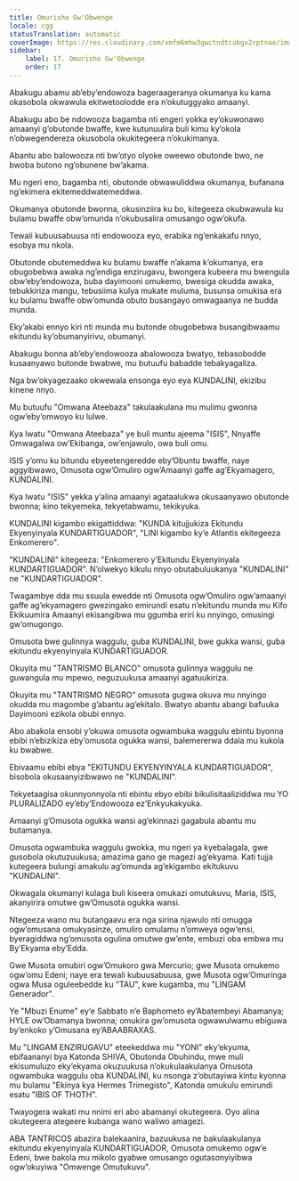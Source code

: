 ```yaml
---
title: Omurisho Gw'Obwenge
locale: cgg
statusTranslation: automatic
coverImage: https://res.cloudinary.com/xmfm6mhw3gwctndtcubgx2rptnae/image/upload/v1741354419/small_cover_la_gran_rebelion_28716e29d2.webp
sidebar:
    label: 17. Omurisho Gw'Obwenge
    order: 17
---
```

Abakugu abamu ab’eby’endowoza bageraageranya okumanya ku kama okasobola okwawula ekitwetoolodde era n’okutuggyako amaanyi.

Abakugu abo be ndowooza bagamba nti engeri yokka ey’okuwonawo amaanyi g’obutonde bwaffe, kwe kutunuulira buli kimu ky’okola n’obwegendereza okusobola okukitegeera n’okukimanya.

Abantu abo balowooza nti bw’otyo olyoke oweewo obutonde bwo, ne bwoba butono ng’obunene bw’akama.

Mu ngeri eno, bagamba nti, obutonde obwawuliddwa okumanya, bufanana ng’ekimera ekitemeddwatemeddwa.

Okumanya obutonde bwonna, okusinziira ku bo, kitegeeza okubwawula ku bulamu bwaffe obw’omunda n’okubusalira omusango ogw’okufa.

Tewali kubuusabuusa nti endowooza eyo, erabika ng’enkakafu nnyo, esobya mu nkola.

Obutonde obutemeddwa ku bulamu bwaffe n’akama k’okumanya, era obugobebwa awaka ng’endiga enzirugavu, bwongera kubeera mu bwengula obw’eby’endowoza, buba dayimooni omukemo, bwesiga okudda awaka, tebukkiriza mangu, tebusiima kulya mukate muluma, busunsa omukisa era ku bulamu bwaffe obw’omunda obuto busangayo omwagaanya ne budda munda.

Eky’akabi ennyo kiri nti munda mu butonde obugobebwa busangibwaamu ekitundu ky’obumanyirivu, obumanyi.

Abakugu bonna ab’eby’endowooza abalowooza bwatyo, tebasobodde kusaanyawo butonde bwabwe, mu butuufu babadde tebakyagaliza.

Nga bw’okyagezaako okwewala ensonga eyo eya KUNDALINI, ekizibu kinene nnyo.

Mu butuufu "Omwana Ateebaza" takulaakulana mu mulimu gwonna ogw’eby’omwoyo ku lulwe.

Kya lwatu "Omwana Ateebaza" ye buli muntu ajeema "ISIS", Nnyaffe Omwagalwa ow’Ekibanga, ow’enjawulo, owa buli omu.

ISIS y’omu ku bitundu ebyeetengeredde eby’Obuntu bwaffe, naye aggyibwawo, Omusota ogw’Omuliro ogw’Amaanyi gaffe ag’Ekyamagero, KUNDALINI.

Kya lwatu "ISIS" yekka y’alina amaanyi agataalukwa okusaanyawo obutonde bwonna; kino tekyemeka, tekyetabwamu, tekikyuka.

KUNDALINI kigambo ekigattiddwa: "KUNDA kitujjukiza Ekitundu Ekyenyinyala KUNDARTIGUADOR", "LINI kigambo ky’e Atlantis ekitegeeza Enkomerero".

"KUNDALINI" kitegeeza: "Enkomerero y’Ekitundu Ekyenyinyala KUNDARTIGUADOR". N’olwekyo kikulu nnyo obutabuluukanya "KUNDALINI" ne "KUNDARTIGUADOR".

Twagambye dda mu ssuula ewedde nti Omusota ogw’Omuliro ogw’amaanyi gaffe ag’ekyamagero gwezingako emirundi esatu n’ekitundu munda mu Kifo Ekikuumira Amaanyi ekisangibwa mu ggumba eriri ku nnyingo, omusingi gw’omugongo.

Omusota bwe gulinnya waggulu, guba KUNDALINI, bwe gukka wansi, guba ekitundu ekyenyinyala KUNDARTIGUADOR.

Okuyita mu "TANTRISMO BLANCO" omusota gulinnya waggulu ne guwangula mu mpewo, neguzuukusa amaanyi agatuukiriza.

Okuyita mu "TANTRISMO NEGRO" omusota gugwa okuva mu nnyingo okudda mu magombe g’abantu ag’ekitalo. Bwatyo abantu abangi bafuuka Dayimooni ezikola obubi ennyo.

Abo abakola ensobi y’okuwa omusota ogwambuka waggulu ebintu byonna ebibi n’ebizikiza eby’omusota ogukka wansi, balemererwa ddala mu kukola ku bwabwe.

Ebivaamu ebibi ebya "EKITUNDU EKYENYINYALA KUNDARTIGUADOR", bisobola okusaanyizibwawo ne "KUNDALINI".

Tekyetaagisa okunnyonnyola nti ebintu ebyo ebibi bikulisitaaliziddwa mu YO PLURALIZADO ey’eby’Endowooza ez’Enkyukakyuka.

Amaanyi g’Omusota ogukka wansi ag’ekinnazi gagabula abantu mu butamanya.

Omusota ogwambuka waggulu gwokka, mu ngeri ya kyebalagala, gwe gusobola okutuzuukusa; amazima gano ge magezi ag’ekyama. Kati tujja kutegeera bulungi amakulu ag’omunda ag’ekigambo ekitukuvu "KUNDALINI".

Okwagala okumanyi kulaga buli kiseera omukazi omutukuvu, Maria, ISIS, akanyirira omutwe gw’Omusota ogukka wansi.

Ntegeeza wano mu butangaavu era nga sirina njawulo nti omugga ogw’omusana omukyasinze, omuliro omulamu n’omweya ogw’ensi, byeragiddwa ng’omusota ogulina omutwe gw’ente, embuzi oba embwa mu By’Ekyama eby’Edda.

Gwe Musota omubiri ogw’Omukoro gwa Mercurio; gwe Musota omukemo ogw’omu Edeni; naye era tewali kubuusabuusa, gwe Musota ogw’Omuringa ogwa Musa oguleebedde ku "TAU", kwe kugamba, mu "LINGAM Generador".

Ye "Mbuzi Enume" ey’e Sabbato n’e Baphometo ey’Abatembeyi Abamanya; HYLE ow’Obamanya bwonna; omukira gw’omusota ogwawulwamu ebiguwa by’enkoko y’Omusana ey’ABAABRAXAS.

Mu "LINGAM ENZIRUGAVU" eteekeddwa mu "YONI" eky’ekyuma, ebifaananyi bya Katonda SHIVA, Obutonda Obuhindu, mwe muli ekisumuluzo eky’ekyama okuzuukusa n’okukulaakulanya Omusota ogwambuka waggulu oba KUNDALINI, ku nsonga z’obutayiwa kintu kyonna mu bulamu "Ekinya kya Hermes Trimegisto", Katonda omukulu emirundi esatu "IBIS OF THOTH".

Twayogera wakati mu nnimi eri abo abamanyi okutegeera. Oyo alina okutegeera ategeere kubanga wano waliwo amagezi.

ABA TANTRICOS abazira balekaanira, bazuukusa ne bakulaakulanya ekitundu ekyenyinyala KUNDARTIGUADOR, Omusota omukemo ogw’e Edeni, bwe bakola mu mikolo gyabwe omusango ogutasonyiyibwa ogw’okuyiwa "Omwenge Omutukuvu".

